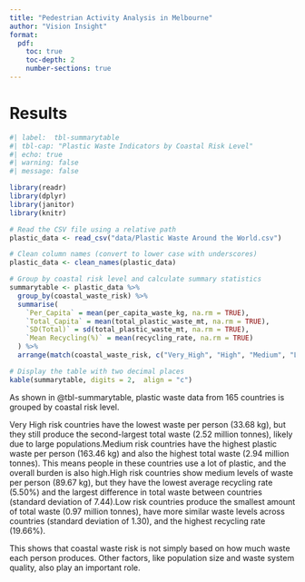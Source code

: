 ```yaml
---
title: "Pedestrian Activity Analysis in Melbourne"
author: "Vision Insight"
format:
  pdf:
    toc: true
    toc-depth: 2
    number-sections: true
---
```


# Results
```r
#| label:  tbl-summarytable
#| tbl-cap: "Plastic Waste Indicators by Coastal Risk Level"
#| echo: true
#| warning: false
#| message: false

library(readr)
library(dplyr)
library(janitor)
library(knitr)

# Read the CSV file using a relative path
plastic_data <- read_csv("data/Plastic Waste Around the World.csv")

# Clean column names (convert to lower case with underscores)
plastic_data <- clean_names(plastic_data)

# Group by coastal risk level and calculate summary statistics
summarytable <- plastic_data %>%
  group_by(coastal_waste_risk) %>%
  summarise(
    `Per_Capita` = mean(per_capita_waste_kg, na.rm = TRUE),
    `Total_Capita` = mean(total_plastic_waste_mt, na.rm = TRUE),
    `SD(Total)` = sd(total_plastic_waste_mt, na.rm = TRUE),
    `Mean Recycling(%)` = mean(recycling_rate, na.rm = TRUE)
  ) %>%
  arrange(match(coastal_waste_risk, c("Very_High", "High", "Medium", "Low")))  

# Display the table with two decimal places
kable(summarytable, digits = 2,  align = "c")


```
As shown in @tbl-summarytable, plastic waste data from 165 countries is grouped by coastal risk level.

Very High risk countries have the lowest waste per person (33.68 kg), but they still produce the second-largest total waste (2.52 million tonnes), likely due to large populations.Medium risk countries have the highest plastic waste per person (163.46 kg) and also the highest total waste (2.94 million tonnes). This means people in these countries use a lot of plastic, and the overall burden is also high.High risk countries show medium levels of waste per person (89.67 kg), but they have the lowest average recycling rate (5.50%) and the largest difference in total waste between countries (standard deviation of 7.44).Low risk countries produce the smallest amount of total waste (0.97 million tonnes), have more similar waste levels across countries (standard deviation of 1.30), and the highest recycling rate (19.66%).

This shows that coastal waste risk is not simply based on how much waste each person produces. Other factors, like population size and waste system quality, also play an important role.  

